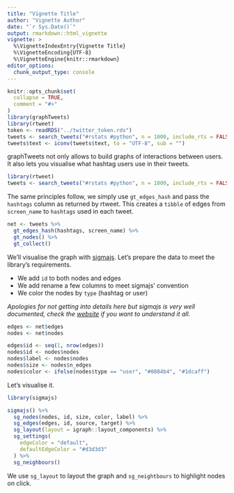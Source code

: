 ```yaml
---
title: "Vignette Title"
author: "Vignette Author"
date: "`r Sys.Date()`"
output: rmarkdown::html_vignette
vignette: >
  %\VignetteIndexEntry{Vignette Title}
  %\VignetteEncoding{UTF-8}
  %\VignetteEngine{knitr::rmarkdown}
editor_options: 
  chunk_output_type: console
---
```


```r
knitr::opts_chunk$set(
  collapse = TRUE,
  comment = "#>"
)
library(graphTweets)
library(rtweet)
token <- readRDS("../twitter_token.rds")
tweets <- search_tweets("#rstats #python", n = 1000, include_rts = FALSE, token = token, lang = "en")
tweets$text <- iconv(tweets$text, to = "UTF-8", sub = "")
```

graphTweets not only allows to build graphs of interactions between users. It also lets you visualise what hashtag users use in their tweets.

```r
library(rtweet)
tweets <- search_tweets("#rstats #python", n = 1000, include_rts = FALSE, token = token, lang = "en")
```

The same principles follow, we simply use `gt_edges_hash` and pass the `hashtags` column as returned by rtweet. This creates a `tibble` of edges from `screen_name` to `hashtags` used in each tweet.

```r
net <- tweets %>% 
  gt_edges_hash(hashtags, screen_name) %>% 
  gt_nodes() %>% 
  gt_collect()
```

We'll visualise the graph with [sigmajs](http://sigmajs.john-coene.com/). Let's prepare the data to meet the library's requirements.

* We add `id` to both nodes and edges
* We add rename a few columns to meet sigmajs' convention
* We color the nodes by `type` (hashtag or user)

_Apologies for not getting into details here but sigmajs is very well documented, check the [website](http://sigmajs.john-coene.com/) if you want to understand it all_.

```r
edges <- net$edges
nodes <- net$nodes

edges$id <- seq(1, nrow(edges))
nodes$id <- nodes$nodes
nodes$label <- nodes$nodes
nodes$size <- nodes$n_edges
nodes$color <- ifelse(nodes$type == "user", "#0084b4", "#1dcaff")
```

Let's visualise it.

```r
library(sigmajs)

sigmajs() %>% 
  sg_nodes(nodes, id, size, color, label) %>% 
  sg_edges(edges, id, source, target) %>% 
  sg_layout(layout = igraph::layout_components) %>% 
  sg_settings(
    edgeColor = "default",
    defaultEdgeColor = "#d3d3d3"
  ) %>% 
  sg_neighbours()
```

We use `sg_layout` to layout the graph and `sg_neightbours` to highlight nodes on click.